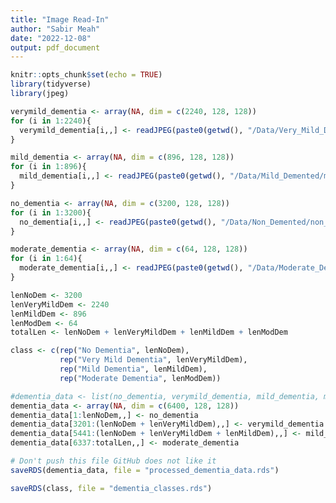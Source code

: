 ```yaml
---
title: "Image Read-In"
author: "Sabir Meah"
date: "2022-12-08"
output: pdf_document
---
```


```r
knitr::opts_chunk$set(echo = TRUE)
library(tidyverse)
library(jpeg)
```

```r
verymild_dementia <- array(NA, dim = c(2240, 128, 128))
for (i in 1:2240){
  verymild_dementia[i,,] <- readJPEG(paste0(getwd(), "/Data/Very_Mild_Demented/verymild_", i, ".jpg"))
}
```

```r
mild_dementia <- array(NA, dim = c(896, 128, 128))
for (i in 1:896){
  mild_dementia[i,,] <- readJPEG(paste0(getwd(), "/Data/Mild_Demented/mild_", i, ".jpg"))
}
```

```r
no_dementia <- array(NA, dim = c(3200, 128, 128))
for (i in 1:3200){
  no_dementia[i,,] <- readJPEG(paste0(getwd(), "/Data/Non_Demented/non_", i, ".jpg"))
}
```

```r
moderate_dementia <- array(NA, dim = c(64, 128, 128))
for (i in 1:64){
  moderate_dementia[i,,] <- readJPEG(paste0(getwd(), "/Data/Moderate_Demented/moderate_", i, ".jpg"))
}
```

```r
lenNoDem <- 3200
lenVeryMildDem <- 2240
lenMildDem <- 896
lenModDem <- 64
totalLen <- lenNoDem + lenVeryMildDem + lenMildDem + lenModDem

class <- c(rep("No Dementia", lenNoDem), 
           rep("Very Mild Dementia", lenVeryMildDem),
           rep("Mild Dementia", lenMildDem),
           rep("Moderate Dementia", lenModDem))
```

```r
#dementia_data <- list(no_dementia, verymild_dementia, mild_dementia, moderate_dementia)
dementia_data <- array(NA, dim = c(6400, 128, 128))
dementia_data[1:lenNoDem,,] <- no_dementia
dementia_data[3201:(lenNoDem + lenVeryMildDem),,] <- verymild_dementia
dementia_data[5441:(lenNoDem + lenVeryMildDem + lenMildDem),,] <- mild_dementia
dementia_data[6337:totalLen,,] <- moderate_dementia
```

```r
# Don't push this file GitHub does not like it
saveRDS(dementia_data, file = "processed_dementia_data.rds")
```

```r
saveRDS(class, file = "dementia_classes.rds")
```























